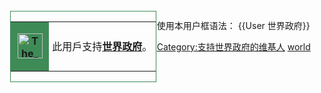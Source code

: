 <div style="float: left; border:solid #3E8B57 1px; margin: 1px;">
{| cellspacing="0" style="width: 238px; background: #70FB70;"
| style="width: 45px; height: 45px; background: #3E8B57; text-align: center; font-size: {{{10|{{{id-s|14}}}}}}pt; color: {{{id-fc|black}}};" | '''[[File:The Earth seen from Apollo 17.jpg|40px]]'''
| style="font-size: {{{info-s|10}}}pt; padding: 4pt; line-height: 1.25em; color: {{{info-fc|black}}};" | 此用戶支持'''[[世界政府]]'''。
|}</div>
<includeonly>[[Category:支持世界政府的维基人]]</includeonly>
<noinclude>[[Category:政治主張用戶框模板|world]]





使用本用户框语法： <nowiki> {{User 世界政府}} 
</nowiki>
</noinclude>